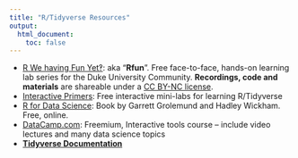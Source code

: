 ```yaml
---
title: "R/Tidyverse Resources"
output: 
  html_document:
    toc: false
---
```


- [R We having Fun Yet‽](https://rfun.library.duke.edu/#portfolio): aka "**Rfun**".  Free face-to-face, hands-on learning lab series for the Duke University Community.  **Recordings, code and  materials** are shareable under a [CC BY-NC license](https://creativecommons.org/licenses/by-nc/4.0/).
- [Interactive Primers](https://rstudio.cloud/learn/primers):  Free interactive mini-labs for learning R/Tidyverse 
- [R for Data Science](https://r4ds.had.co.nz/): Book by Garrett Grolemund and Hadley Wickham.  Free, online.
- [DataCamp.com](https://datacamp.com): Freemium, Interactive tools course -- include video lectures and many data science topics
- [**Tidyverse Documentation**](https://www.tidyverse.org/packages/)
